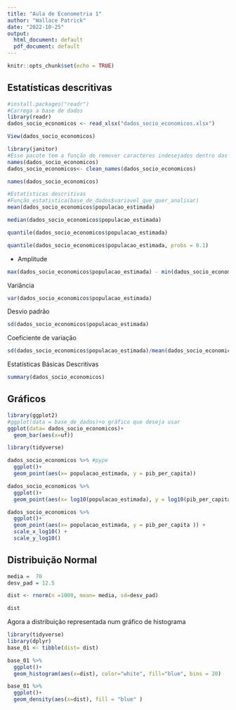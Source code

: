 ```yaml
---
title: "Aula de Econometria 1"
author: "Wallace Patrick"
date: "2022-10-25"
output:
  html_document: default
  pdf_document: default
---
```


```r
knitr::opts_chunk$set(echo = TRUE)
```

## Estatísticas descritivas

```r
#install.packages("readr")
#Carrega a base de dados
library(readr)
dados_socio_economicos <- read_xlsx("dados_socio_economicos.xlsx")

View(dados_socio_economicos)
```


```r
library(janitor)
#Esse pacote tem a função de remover caracteres indesejados dentro das variáveis 
names(dados_socio_economicos)
dados_socio_economicos<- clean_names(dados_socio_economicos)

names(dados_socio_economicos)

```



```r
#Estatísticas descritivas
#Função_estatistica(base_de_dados$variavel_que_quer_analisar)
mean(dados_socio_economicos$populacao_estimada)

median(dados_socio_economicos$populacao_estimada)

quantile(dados_socio_economicos$populacao_estimada)

quantile(dados_socio_economicos$populacao_estimada, probs = 0.1)
```

-   Amplitude

```r
max(dados_socio_economicos$populacao_estimada) - min(dados_socio_economicos$populacao_estimada)

```


Variância

```r
var(dados_socio_economicos$populacao_estimada)
```

Desvio padrão

```r
sd(dados_socio_economicos$populacao_estimada)
```


Coeficiente de variação

```r
sd(dados_socio_economicos$populacao_estimada)/mean(dados_socio_economicos$populacao_estimada)
```


Estatísticas Básicas Descritivas

```r
summary(dados_socio_economicos)

```



## Gráficos


```r
library(ggplot2)
#ggplot(data = base_de_dados)+o gráfico que deseja usar
ggplot(data= dados_socio_economicos)+
  geom_bar(aes(x=uf))
```


```r
library(tidyverse)

dados_socio_economicos %>% #pype
  ggplot()+
  geom_point(aes(x= populacao_estimada, y = pib_per_capita))

```


```r
dados_socio_economicos %>%
  ggplot()+
  geom_point(aes(x= log10(populacao_estimada), y = log10(pib_per_capita)))

```



```r
dados_socio_economicos %>%
  ggplot()+
  geom_point(aes(x= populacao_estimada, y = pib_per_capita )) +
  scale_x_log10() +
  scale_y_log10()

```


## Distribuição Normal


```r
media =  70
desv_pad = 12.5

dist <- rnorm(n =1000, mean= media, sd=desv_pad)

dist
```

Agora a distribuição representada num gráfico de histograma

```r
library(tidyverse)
library(dplyr)
base_01 <- tibble(dist= dist)

base_01 %>%
  ggplot()+
  geom_histogram(aes(x=dist), color="white", fill="blue", bins = 20)
```


```r
base_01 %>%
  ggplot()+
  geom_density(aes(x=dist), fill = "blue" )

```


